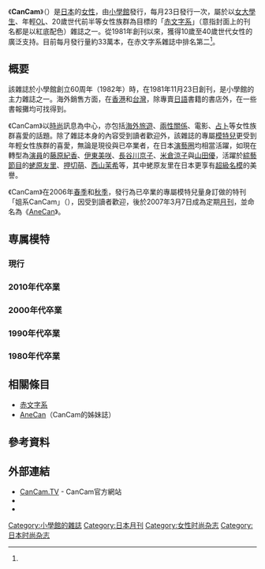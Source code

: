 {{Infobox Magazine
|         title = CanCam
|    image_file = 
|    image_size = 
| image_caption = 
|        editor = 井龜真紀
|  editor_title = [[總編輯|總編輯]]
|  staff_writer = 
|     frequency = [[月刊|月刊]]
|   circulation = 33萬<ref name="JMPA_MagagineData2011">{{Cite web|title=JMPAマガジンデータ2011: 女性ヤングアダルト誌（2009年10月1日 - 2010年9月30日）|publisher=社団法人 日本雑誌協会|url=http://www.j-magazine.or.jp/data_001/woman_2.html#006|year=2011|accessdate=2011-05-15|deadurl=yes|archiveurl=https://web.archive.org/web/20070207052014/http://www.j-magazine.or.jp/data_001/woman_2.html#006|archivedate=2007-02-07}}</ref>
|      category = {{link-ja|時尚雜誌|ファッション雑誌}}
|       company = 
|     publisher = [[小學館|小學館]]
|     firstdate = 1981年11月23日
|       country = {{JPN}}
|      language = [[日文|日文]]
|       website = {{url|https://cancam.jp/}}
|          issn = 1812-5654
}}

《'''CanCam'''》（{{lang-ja|キャンキャン}}）是[[日本|日本]]的[[女性|女性]]{{link-ja|時尚雜誌|ファッション雑誌}}，由[[小學館|小學館]]發行，每月23日發行一次，屬於以[[大學生|女大學生]]、年輕[[办公室女职员|OL]]、20歲世代前半等女性族群為目標的「[[赤文字系雜誌|赤文字系]]」（意指封面上的刊名都是以紅底配色）雜誌之一。從1981年創刊以來，獲得10歲至40歲世代女性的廣泛支持。目前每月發行量約33萬本，在赤文字系雜誌中排名第二<ref name="JMPA_MagagineData2011" />。

== 概要 ==
該雜誌於小學館創立60周年（1982年）時，在1981年11月23日創刊，是小學館的主力雜誌之一。海外銷售方面，在[[香港|香港]]和[[台灣|台灣]]，除專賣[[日語|日語]]書籍的書店外，在一些書報攤均可找得到。

《CanCam》以[[時尚|時尚]]訊息為中心，亦包括[[海外|海外]][[旅遊|旅遊]]、[[兩性關係|兩性關係]]、電影、[[占卜|占卜]]等女性族群喜愛的話題。除了雜誌本身的內容受到讀者歡迎外，該雜誌的專屬[[模特兒|模特兒]]更受到年輕女性族群的喜愛，無論是現役與已卒業者，在日本[[演藝圈|演藝圈]]均相當活躍，如現在轉型為[[演員|演員]]的[[藤原紀香|藤原紀香]]、[[伊東美咲|伊東美咲]]、[[長谷川京子|長谷川京子]]、[[米倉涼子|米倉涼子]]與[[山田優|山田優]]，活躍於[[綜藝節目|綜藝節目]]的[[蛯原友里|蛯原友里]]、[[押切萌|押切萌]]、[[西山茉希|西山茉希]]等，其中蛯原友里在日本更享有[[超級名模|超級名模]]的美譽。

《CanCam》在2006年[[春季|春季]]和[[秋季|秋季]]，發行為已卒業的專屬模特兒量身訂做的特刊「姐系CanCam」（{{lang|ja|お姉さん系CanCam}}），因受到讀者歡迎，後於2007年3月7日成為定期[[月刊|月刊]]，並命名為《[[AneCan|AneCan]]》。

== 専属模特 ==
=== 現行 ===
{{hlist|class=hwrap hlist-comma|[[石川恋|石川恋]]|[[楓_(ダンサー)|楓]]|[[トラウデン直美|トラウデン直美]]|[[中条あやみ|中条あやみ]]|[[堀田茜|堀田茜]]|[[chay|まい]]|[[松村沙友理|松村沙友理]]（[[乃木坂46|乃木坂46]]）|[[宮本茉由|宮本茉由]]|[[山下美月|山下美月]]（[[乃木坂46|乃木坂46]]）|[[加藤史帆|加藤史帆]]（[[日向坂46|日向坂46]]）|菜波|小室安未|[[ほのか_(モデル)|ほのか]]}}

=== 2010年代卒業 ===
{{hlist|class=hwrap hlist-comma||[[安座間美優|安座間美優]]|[[アンナ・ケイ|アンナ・ケイ]]|[[池田エライザ|池田エライザ]]|[[久住小春|久住小春]]|[[近藤しづか|近藤しづか]]|[[坂田梨香子|坂田梨香子]]|[[澤宥紀|澤宥紀]]|[[高橋メアリージュン|高橋メアリージュン]]|[[土屋巴瑞季|土屋巴瑞季]]|[[徳澤直子|徳澤直子]]|[[南條有香|南條有香]]|[[西山茉希|西山茉希]]|[[橋本奈々未|橋本奈々未]]|[[東野佑美_(モデル)|東野佑美]]|[[久松郁実|久松郁実]]|[[平山美春|平山美春]]|[[舞川あいく|舞川あいく]]|[[峰えりか|峰えりか]]|[[森星|森星]]|[[山本美月|山本美月]]|吉原クリスティーナ|[[梨衣名|梨衣名]]|[[若山あやの|若山あやの]]}}

=== 2000年代卒業 ===
{{hlist|class=hwrap hlist-comma|[[鮎河ナオミ|鮎川なおみ]]|[[伊東美咲|伊東美咲]]|[[犬伏まり|犬伏まり]]|[[臼田あさ美|臼田あさ美]]|[[蛯原友里|蛯原友里]]|[[大桑マイミ|大桑マイミ]]|[[小川奈那|小川奈那]]|[[押切もえ|押切もえ]]|[[熊澤枝里子|熊澤枝里子]]|[[小泉里子|小泉里子]]|[[阪井あゆみ|阪井あゆみ]]|[[小林さくら|さくら]]|佐藤えつこ|[[澤野ひとみ|澤野ひとみ]]|下釜すみれ|[[竹下玲奈|竹下玲奈]]|[[中田唯|中田唯]]|[[中林美和|中林美和]]|[[仁香|仁香]]|[[長谷川京子|長谷川京子]]|[[藤井悠|藤井悠]]|[[藤本恵理子|藤本恵理子]]|[[堀内葉子|堀内葉子]]|[[松浦ゴリエ|松浦ゴリエ]]|松崎麻耶|[[森泉|森泉]]|[[山田優|山田優]]|[[麗菜|麗菜]]|[[渡香奈|渡香奈]]}}

=== 1990年代卒業 ===
{{hlist|class=hwrap hlist-comma|[[板倉香|板倉香]]|[[北川弘美|北川弘美]]|[[国分佐智子|国分佐智子]]|[[女華|女華]]|譚理沙|[[長谷川理恵|長谷川理恵]]|[[原千晶|原千晶]]|[[藤原紀香|藤原紀香]]|向井田彩子|村上友紀|森本蘭|山崎友紀子|[[矢松亜由美|矢松亜由美]]|[[山本佳代子|山本佳代子]]|山本美穂|[[米倉涼子|米倉涼子]]|[[李ヒャン|李ヒャン]]|[[梨花|梨花]]|[[和香|和香]]}}

=== 1980年代卒業 ===
{{hlist|class=hwrap hlist-comma|遠藤よしえ|[[小野寺亜樹|小野寺亜樹]]|[[加藤美樹_(ディスクジョッキー)|加藤美樹]]|[[小牧ユカ|小牧ユカ]]|原みゆき|松崎悦子|[[三浦智子_(モデル)|三浦智子]]|三橋秀美|レラーニ}}

== 相關條目 ==
* [[赤文字系|赤文字系]]
* [[AneCan|AneCan]]（CanCam的姊妹誌）

== 參考資料 ==
{{Reflist}}

== 外部連結 ==
* [https://web.archive.org/web/20120705191315/http://cancam.tv/ CanCam.TV] - CanCam官方網站
* {{Twitter|cancamtv|CanCam}}
* {{Instagram|cancam_official}}

{{日本時尚雜誌}}

[[Category:小學館的雜誌|Category:小學館的雜誌]]
[[Category:日本月刊|Category:日本月刊]]
[[Category:女性时尚杂志|Category:女性时尚杂志]]
[[Category:日本时尚杂志|Category:日本时尚杂志]]